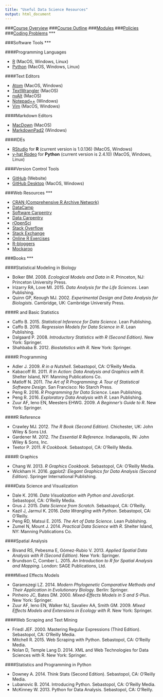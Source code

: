 ```yaml
---
title: "Useful Data Science Resources"
output: html_document
---
```


###[Course Overview](https://fuzzyatelin.github.io/bioanth-stats/overview.html)
###[Course Outline](https://fuzzyatelin.github.io/bioanth-stats/outline.html)
###[Modules](https://fuzzyatelin.github.io/bioanth-stats/modules.html)
###[Policies](https://fuzzyatelin.github.io/bioanth-stats/policies.html)
###[Coding Problems](https://fuzzyatelin.github.io/bioanth-stats/studentproblems.html)
***

###Software Tools
***

####Programming Languages
<ul>
<li>[R](https://cran.r-project.org) (MacOS, Windows, Linux)</li>
<li>[Python](http://www.python.org) (MacOS, Windows, Linux)</li>
</ul>

####Text Editors
<ul>
<li>[Atom](https://atom.io) (MacOS, Windows)</li>
<li>[TextWrangler](http://www.barebones.com/products/textwrangler/download.html) (MacOS)</li>
<li>[nvAlt](http://brettterpstra.com/projects/nvalt/) (MacOS)</li>
<li>[Notepad++](https://notepad-plus-plus.org/) (Windows)</li>
<li>[Vim](https://vim.sourceforge.io) (MacOS, Windows)</li>
</ul>

####Markdown Editors
<ul>
<li>[MacDown](http://macdown.uranusjr.com/) (MacOS)</li>
<li>[MarkdownPad2](http://markdownpad.com/) (Windows)</li>
</ul>

####IDEs
<ul>
<li>[RStudio](https://www.rstudio.com/) for **R** (current version is 1.0.136) (MacOS, Windows)</li>
<li>[y-hat Rodeo](https://www.yhat.com/products/rodeo) for **Python** (current version is 2.4.10) (MacOS, Windows, Linux)</li>
</ul>

####Version Control Tools
<ul>
<li>[GitHub](https://github.com/) (Website)</li>
<li>[GitHub Desktop](https://desktop.github.com/) (MacOS, Windows)</li>
</ul>

###Web Resources
***
<ul>
<li>[CRAN (Comprehensive R Archive Network)](https://cran.r-project.org/)</li>
<li>[DataCamp](https://www.datacamp.com/)</li>
<li>[Software Carpentry](http://software-carpentry.org/)</li>
<li>[Data Carpentry](http://www.datacarpentry.org/)</li>
<li>[rOpenSci](https://ropensci.org/)</li>
<li>[Stack Overflow](http://stackoverflow.com/)</li>
<li>[Stack Exchange](http://stackexchange.com)</li>
<li>[Online R Exercises](http://r-exercises.com/start-here-to-learn-r/)</li>
<li>[R-bloggers](https://www.r-bloggers.com/)</li>
<li>[Mockaroo](https://mockaroo.com/)</li>
</ul>

###Books
***

####Statistical Modeling in Biology
<ul>
<li>Bolker BM. 2008. *Ecological Models and Data in R*. Princeton, NJ: Princeton University Press.</li>
<li>Irizarry RA, Love MI. 2015. *Data Analysis for the Life Sciences*. Lean Publishing.</li>
<li>Quinn GP, Keough MJ. 2002. *Experimental Design and Data Analysis for Biologists*. Cambridge, UK: Cambridge University Press.</li>
</ul>

####R and Basic Statistics
<ul>
<li>Caffo B. 2015. *Statistical Inference for Data Science*. Lean Publishing.</li>
<li>Caffo B. 2016. *Regression Models for Data Science in R*. Lean Publishing.</li>
<li>Dalgaard P. 2008. *Introductory Statistics with R (Second Edition)*. New York: Springer.</li>
<li>Shahbaba B. 2012. *Biostatistics with R*. New York: Springer.</li>
</ul>

####R Programming
<ul>
<li>Adler J. 2009. *R in a Nutshell*. Sebastopol, CA: O’Reilly Media.</li>
<li>Kabacoff RI. 2011. *R in Action: Data Analysis and Graphics with R*. Shelter Island, NY: Manning Publications Co.</li>
<li>Matloff N. 2011. *The Art of R Programming: A Tour of Statistical Software Design*. San Francisco: No Starch Press.</li>
<li>Peng R. 2016. *R Programming for Data Science*. Lean Publishing.</li>
<li>Peng R. 2016. *Exploratory Data Analysis with R*. Lean Publishing.</li>
<li>Zuur AF, Ieno EN, Meesters EHWG. 2009. *A Beginner’s Guide to R*. New York: Springer.</li>
</ul>

####R Reference
<ul>
<li>Crawley MJ. 2012. *The R Book (Second Edition)*. Chichester, UK: John Wiley & Sons Ltd.</li>
<li>Gardener M. 2012. *The Essential R Reference*. Indianapolis, IN: John Wiley & Sons, Inc.</li>
<li>Teetor P. 2011. *R Cookbook*. Sebastopol, CA: O’Reilly Media.</li>
</ul>

####R Graphics
<ul>
<li>Chang W. 2013. *R Graphics Cookbook*. Sebastopol, CA: O’Reilly Media.</li>
<li>Wickham H. 2016. *ggplot2: Elegant Graphics for Data Analysis (Second Edition)*. Springer International Publishing.</li>
</ul>

####Data Science and Visualization
<ul>
<li>Dale K. 2016. *Data Visualization with Python and JavaScript*. Sebastopol, CA: O’Reilly Media.</li>
<li>Grus J. 2015. *Data Science from Scratch*. Sebastopol, CA: O’Reilly.</li>
<li>Kazil J, Jarmul K. 2016. *Data Wrangling with Python*. Sebastopol, CA: O’Reilly.</li>
<li>Peng RD, Matsui E. 2015. *The Art of Data Science*. Lean Publishing.</li>
<li>Zumel N, Mount J. 2014. *Practical Data Science with R*. Shelter Island, NY: Manning Publications Co.</li>
</ul>

####Spatial Analysis
<ul>
<li>Bivand RS, Pebesma E, Gómez-Rubio V. 2013. *Applied Spatial Data Analysis with R (Second Edition)*. New York: Springer.</li>
<li>Brundson C, Comber L. 2015. *An Introduction to R for Spatial Analysis and Mapping*. London: SAGE Publications, Ltd.</li>
</ul>

####Mixed Effects Models
<ul>
<li>Garamszegi LZ. 2014. *Modern Phylogenetic Comparative Methods and Their Application in Evolutionary Biology*. Berlin: Springer.</li>
<li>Pinheiro JC, Bates DM. 2000. *Mixed-Effects Models in S and S-Plus*. New York: Springer.</li> 
<li>Zuur AF, Ieno EN, Walker NJ, Savaliev AA, Smith GM. 2009. *Mixed Effects Models and Extensions in Ecology with R*. New York: Springer.</li>
</ul>

####Web Scraping and Text Mining
<ul>
<li>Friedl JEF. 2000. Mastering Regular Expressions (Third Edition). Sebastopol, CA: O’Reilly Media.</li>
<li>Mitchell R. 2015. Web Scraping with Python. Sebastopol, CA: O’Reilly Media.</li>
<li>Nolan D, Temple Lang D. 2014. XML and Web Technologies for Data Sciences with R. New York: Springer.</li>
</ul>

####Statistics and Programming in Python
<ul>
<li>Downey A. 2014. Think Stats (Second Edition). Sebastopol, CA: O’Reilly Media.</li>
<li>Lubanovic B. 2014. Introducing Python. Sebastopol, CA: O’Reilly Media.</li>
<li>McKinney W. 2013. Python for Data Analysis. Sebastopol, CA: O’Reilly.</li>
</ul><br><br>